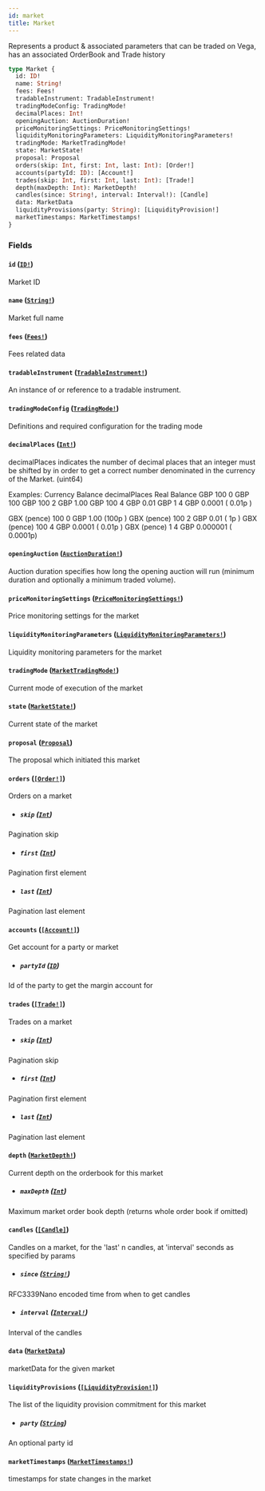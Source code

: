 ```yaml
---
id: market
title: Market
---
```


Represents a product & associated parameters that can be traded on Vega, has an associated OrderBook and Trade history

```graphql
type Market {
  id: ID!
  name: String!
  fees: Fees!
  tradableInstrument: TradableInstrument!
  tradingModeConfig: TradingMode!
  decimalPlaces: Int!
  openingAuction: AuctionDuration!
  priceMonitoringSettings: PriceMonitoringSettings!
  liquidityMonitoringParameters: LiquidityMonitoringParameters!
  tradingMode: MarketTradingMode!
  state: MarketState!
  proposal: Proposal
  orders(skip: Int, first: Int, last: Int): [Order!]
  accounts(partyId: ID): [Account!]
  trades(skip: Int, first: Int, last: Int): [Trade!]
  depth(maxDepth: Int): MarketDepth!
  candles(since: String!, interval: Interval!): [Candle]
  data: MarketData
  liquidityProvisions(party: String): [LiquidityProvision!]
  marketTimestamps: MarketTimestamps!
}
```

### Fields

#### `id` ([`ID!`](/docs/graphql/scalars/id))

Market ID

#### `name` ([`String!`](/docs/graphql/scalars/string))

Market full name

#### `fees` ([`Fees!`](/docs/graphql/objects/fees))

Fees related data

#### `tradableInstrument` ([`TradableInstrument!`](/docs/graphql/objects/tradable-instrument))

An instance of or reference to a tradable instrument.

#### `tradingModeConfig` ([`TradingMode!`](/docs/graphql/unions/trading-mode))

Definitions and required configuration for the trading mode

#### `decimalPlaces` ([`Int!`](/docs/graphql/scalars/int))

decimalPlaces indicates the number of decimal places that an integer must be shifted by in order to get a correct
number denominated in the currency of the Market. (uint64)

Examples:
Currency Balance decimalPlaces Real Balance
GBP 100 0 GBP 100
GBP 100 2 GBP 1.00
GBP 100 4 GBP 0.01
GBP 1 4 GBP 0.0001 ( 0.01p )

GBX (pence) 100 0 GBP 1.00 (100p )
GBX (pence) 100 2 GBP 0.01 ( 1p )
GBX (pence) 100 4 GBP 0.0001 ( 0.01p )
GBX (pence) 1 4 GBP 0.000001 ( 0.0001p)

#### `openingAuction` ([`AuctionDuration!`](/docs/graphql/objects/auction-duration))

Auction duration specifies how long the opening auction will run (minimum
duration and optionally a minimum traded volume).

#### `priceMonitoringSettings` ([`PriceMonitoringSettings!`](/docs/graphql/objects/price-monitoring-settings))

Price monitoring settings for the market

#### `liquidityMonitoringParameters` ([`LiquidityMonitoringParameters!`](/docs/graphql/objects/liquidity-monitoring-parameters))

Liquidity monitoring parameters for the market

#### `tradingMode` ([`MarketTradingMode!`](/docs/graphql/enums/market-trading-mode))

Current mode of execution of the market

#### `state` ([`MarketState!`](/docs/graphql/enums/market-state))

Current state of the market

#### `proposal` ([`Proposal`](/docs/graphql/objects/proposal))

The proposal which initiated this market

#### `orders` ([`[Order!]`](/docs/graphql/objects/order))

Orders on a market

- ##### `skip` ([`Int`](/docs/graphql/scalars/int))

Pagination skip

- ##### `first` ([`Int`](/docs/graphql/scalars/int))

Pagination first element

- ##### `last` ([`Int`](/docs/graphql/scalars/int))

Pagination last element

#### `accounts` ([`[Account!]`](/docs/graphql/objects/account))

Get account for a party or market

- ##### `partyId` ([`ID`](/docs/graphql/scalars/id))

Id of the party to get the margin account for

#### `trades` ([`[Trade!]`](/docs/graphql/objects/trade))

Trades on a market

- ##### `skip` ([`Int`](/docs/graphql/scalars/int))

Pagination skip

- ##### `first` ([`Int`](/docs/graphql/scalars/int))

Pagination first element

- ##### `last` ([`Int`](/docs/graphql/scalars/int))

Pagination last element

#### `depth` ([`MarketDepth!`](/docs/graphql/objects/market-depth))

Current depth on the orderbook for this market

- ##### `maxDepth` ([`Int`](/docs/graphql/scalars/int))

Maximum market order book depth (returns whole order book if omitted)

#### `candles` ([`[Candle]`](/docs/graphql/objects/candle))

Candles on a market, for the 'last' n candles, at 'interval' seconds as specified by params

- ##### `since` ([`String!`](/docs/graphql/scalars/string))

RFC3339Nano encoded time from when to get candles

- ##### `interval` ([`Interval!`](/docs/graphql/enums/interval))

Interval of the candles

#### `data` ([`MarketData`](/docs/graphql/objects/market-data))

marketData for the given market

#### `liquidityProvisions` ([`[LiquidityProvision!]`](/docs/graphql/objects/liquidity-provision))

The list of the liquidity provision commitment for this market

- ##### `party` ([`String`](/docs/graphql/scalars/string))

An optional party id

#### `marketTimestamps` ([`MarketTimestamps!`](/docs/graphql/objects/market-timestamps))

timestamps for state changes in the market
